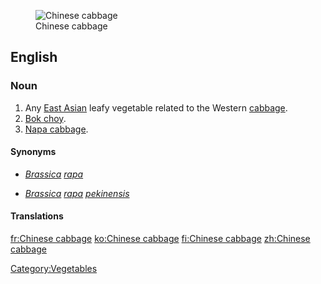 [[Image:Bokchoy.jpg|thumb|Chinese cabbage]]
==English==

===Noun===
{{en-noun|sg=[[Chinese]] [[cabbage]]|-|s}}

# Any [[East Asian]] leafy vegetable related to the Western [[cabbage]].
# [[bok choy|Bok choy]].
# [[napa cabbage|Napa cabbage]].

====Synonyms====
* {{sense|bok choy}} ''[[Brassica]] [[rapa]]''
* {{sense|napa cabbage}} ''[[Brassica]] [[rapa]] [[pekinensis]]''

====Translations====
{{trans-see|bok choy}}
{{trans-see|napa cabbage}}

[[Category:Vegetables]]

[[fr:Chinese cabbage]]
[[ko:Chinese cabbage]]
[[fi:Chinese cabbage]]
[[zh:Chinese cabbage]]